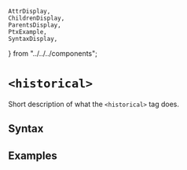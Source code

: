     AttrDisplay,
    ChildrenDisplay,
    ParentsDisplay,
    PtxExample,
    SyntaxDisplay,
} from "../../../components";

# `<historical>`

Short description of what the `<historical>` tag does.

## Syntax

<SyntaxDisplay name="historical" />

## Examples

    